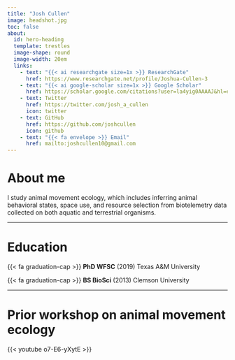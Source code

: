 ```yaml
---
title: "Josh Cullen"
image: headshot.jpg
toc: false
about: 
  id: hero-heading
  template: trestles
  image-shape: round
  image-width: 20em
  links:
    - text: "{{< ai researchgate size=1x >}} ResearchGate"
      href: https://www.researchgate.net/profile/Joshua-Cullen-3
    - text: "{{< ai google-scholar size=1x >}} Google Scholar"
      href: https://scholar.google.com/citations?user=la4yig0AAAAJ&hl=en
    - text: Twitter
      href: https://twitter.com/josh_a_cullen
      icon: twitter
    - text: GitHub
      href: https://github.com/joshcullen
      icon: github
    - text: "{{< fa envelope >}} Email"
      href: mailto:joshcullen10@gmail.com
---
```


:::{#hero-heading}

# About me

I study animal movement ecology, which includes inferring animal behavioral states, space use, and resource selection from biotelemetry data collected on both aquatic and terrestrial organisms.

------------------------------------------------------------------------

# Education

{{< fa graduation-cap >}} **PhD WFSC** (2019) Texas A&M University

{{< fa graduation-cap >}} **BS BioSci** (2013) Clemson University

---

:::

# Prior workshop on animal movement ecology

{{< youtube o7-E6-yXytE >}}

